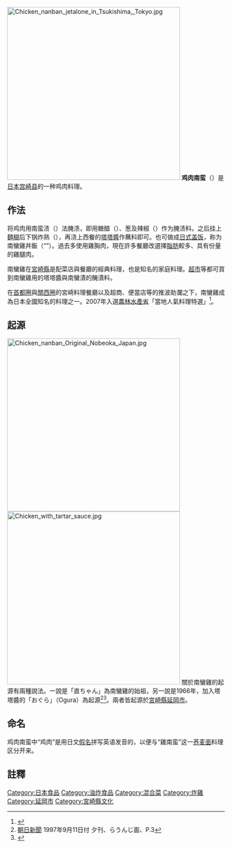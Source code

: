 [[File:Chicken_nanban_jetalone_in_Tsukishima,_Tokyo.jpg|400px]]
'''鸡肉南蛮'''（{{jpn|j=チキン南蛮|hg=ちきんなんばん|rm=Chikin Nanban|f=h}}）是[[日本|日本]][[宫崎县|宫崎县]]的一种鸡肉料理。

== 作法 ==
将鸡肉用南蛮渍（{{lang|ja|南蛮漬け}}）法腌渍，即用糖醋（{{lang|ja|甘酢}}）、葱及辣椒（{{lang|ja|南蛮辛子}}）作为腌渍料。之后挂上[[麵糊|麵糊]]后下锅炸熟（{{lang|ja|[[唐揚|唐揚]]}}），再浇上西餐的[[塔塔醬|塔塔醬]]作蘸料即可。也可做成[[丼物|日式盖饭]]，称为南蠻雞丼飯（“{{lang|ja|チキン南蛮丼／チキンなんばんどんぶり}}”）。過去多使用雞胸肉，現在許多餐廳改選擇[[脂肪|脂肪]]較多、具有份量的雞腿肉。

南蠻雞在[[宮崎縣|宮崎縣]]是配菜店與餐廳的經典料理，也是知名的家庭料理。[[超市|超市]]等都可買到南蠻雞用的塔塔醬與南蠻漬的醃漬料。

在[[首都圈_(日本)|首都圈]]與[[近畿地方|關西圈]]的宮崎料理餐廳以及超商、便當店等的推波助瀾之下，南蠻雞成為日本全國知名的料理之一。2007年入選[[農林水產省|農林水產省]]{{link-ja|農山漁村鄉土料理百選|農山漁村の郷土料理百選}}「當地人氣料理特選」<ref>{{Cite web |url=http://www.rdpc.or.jp/kyoudoryouri100/recipe/selection/6 |title=農山漁村の郷土料理百選 九州・沖縄・の選定料理一覧 |access-date=2016-12-04 |archive-url=https://web.archive.org/web/20160520090423/http://www.rdpc.or.jp/kyoudoryouri100/recipe/selection/6 |archive-date=2016-05-20 |dead-url=yes }}</ref>。

== 起源 ==
[[File:Chicken_nanban_Original_Nobeoka_Japan.jpg|400px]]
[[File:Chicken_with_tartar_sauce.jpg|400px]]
關於南蠻雞的起源有兩種說法。一說是「直ちゃん」為南蠻雞的始祖，另一說是1966年，加入塔塔醬的「おぐら」（Ogura）為起源<ref name="b">[[朝日新聞|朝日新聞]] 1997年9月11日付 夕刊、らうんじ面、P.3</ref><ref>{{Cite web |url=http://www.rdpc.or.jp/kyoudoryouri100/recipe/recipe/450236 |title=家庭で味わう郷土料理百選 宮崎県の郷土料理（選定料理）チキン南蛮 |access-date=2016-12-04 |archive-url=https://web.archive.org/web/20160531124426/http://www.rdpc.or.jp/kyoudoryouri100/recipe/recipe/450236 |archive-date=2016-05-31 |dead-url=yes }}</ref>。兩者皆起源於[[宮崎縣|宮崎縣]][[延岡市|延岡市]]。

== 命名 ==
鸡肉南蛮中“鸡肉”是用日文[[日語假名|假名]]拼写英语发音的，以便与“雞南蛮”这一[[荞麦面|荞麦面]]料理区分开来。

== 註釋 ==
{{reflist}}

{{Commonscat|Chicken nanban}}

[[Category:日本食品|Category:日本食品]]
[[Category:油炸食品|Category:油炸食品]]
[[Category:混合菜|Category:混合菜]]
[[Category:炸雞|Category:炸雞]]
[[Category:延岡市|Category:延岡市]]
[[Category:宮崎縣文化|Category:宮崎縣文化]]